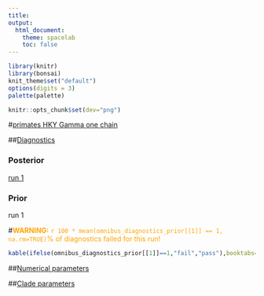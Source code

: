 ```yaml
---
title:
output: 
  html_document: 
    theme: spacelab
    toc: false
---
```

```r
library(knitr)
library(bonsai)
knit_theme$set("default")
options(digits = 3)
palette(palette)
```
```r
knitr::opts_chunk$set(dev="png")
```
#[primates HKY Gamma one chain](_main_bonsai_page.html)

##[Diagnostics](_main_bonsai_page.html)

### Posterior

[run 1](posterior_flags_run_1_bonsai_page.html)

### Prior

run 1

#<span style="color:orange">**WARNING:** `r 100 * mean(omnibus_diagnostics_prior[[1]] == 1, na.rm=TRUE)`% of diagnostics failed for this run!</span>
```r
kable(ifelse(omnibus_diagnostics_prior[[1]]==1,"fail","pass"),booktabs=TRUE,row.names=TRUE)
```


##[Numerical parameters](numeric_parameters.html)

##[Clade parameters](clade_parameters.html)


